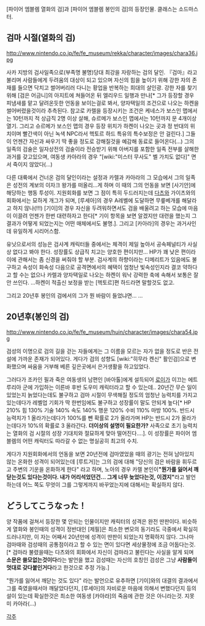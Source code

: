[파이어 엠블렘 열화의 검]과 [파이어 엠블렘 봉인의 검]의 등장인물. 클래스는 소드마스터.

== 검마 시절(열화의 검) ==

http://www.nintendo.co.jp/fe/fe_museum/rekka/character/images/chara36.jpg

사카 지방의 검사일족으로(부족명 불명)당대 최강을 자랑하는 검의 달인. 『검마』라고 불리며 사람들에게 두려움의 대상이 되고 있으며 자신의 힘을 높이기 위해 강한 자의 존재를 들으면 닥치고 썰어버리러 다니는 황업을 반복하는 희대의 살인광. 강한 자를 찾기 위해 [검은 어금니]의 아지트에 쳐들어온 뒤 엘리우드 일행과 만나[* 그가 등장할 경우 피냄새를 맡고 달려온듯한 언동을 보이는걸로 봐서, 양자택일의 조건으로 나오는 하켄을 썰어버렸을것이라 추측된다. 참고로 카렐을 등장시키는 조건은 케네스가 보스인 맵에서는 10턴까지 적 상급직 2명 이상 살해, 슈르메가 보스인 맵에서는 10턴까지 문 4개이상 열기. 그리고 슈르메가 보스인 맵의 경우 등장 위치가 하켄이 나오는 곳과 정 반대의 위치이며 빨간색이 아닌 녹색 NPC라서 헥토르 하드 특유의 특수보정은 안 걸린다.] 그들이 언젠간 자신과 싸우기 딱 좋을 정도로 강해질것을 예감해 동료로 들어온다(...)
그의 일족의 검술은 일자상전의 검술이라 전승받기 위해 아버지를 포함한 일족 전부를 살해한 과거를 갖고있으며, 여동생 카아라의 경우 "[wiki:"미스터 무사도" 벨 가치도 없다]" 면서 죽이지 않았다(…)

다른 대륙에서 건너온 검의 달인이라는 설정과 카렐과 카아라의 그 모습에서 그의 일족은 성전의 계보의 이자크 왕가를 떠올리...게 하며 이 때의 그의 언동을 보면 [사기안]에 해당하는 행동 투성이. 지원회화를 보면 그 점이 특히 두드러지는데 [[다츠]]와 가이츠와의 회화에서는 묘하게 개그가 되며, [루세아]의 경우 A레벨에 도달하면 무릎베개를 해달라고 하지 않나(!!!) [기이]의 경우 자신을 두려워하면서도 검을 배울려고 하는 모습에 마음이 이끌려 언젠가 한번 대련하자고 한다[* 기이 항목을 보면 알겠지만 대련을 했는지 그 결과가 어떻게 되었는지는 어떤 매체에서도 불명.]. 그리고 [카아라]의 경우는 과거사인데 유일하게 시리어스함.

유닛으로서의 성능은 검사계 캐릭터들 중에서는 체격이 제일 높아서 공속페널티가 사실상 없다고 봐야 한다. 성장률도 상급직 치고는 양호한 편이지만… HP가 꽤 낮은 편이라 이에 관해서는 좀 신경을 써줘야 할 부분. 검사계의 하향이라는 디메리트가 있음에도 불구하고 속성이 화속성 다음으로 공격면에서의 혜택이 엄청난 빛속성인지라 결코 약하다고 할 수는 없으나 카렐과 양자택일로 나오는 하켄이 워낙 강력한 축에 속해서 보통은 잘 안 쓰인다. …하켄이 적출신 보정을 받는 [헥토르]편 하드라면 말할것도 없고.

그리고 20년후 봉인의 검에서의 그가 뭔 바람이 들었냐면… …


== 20년후(봉인의 검) ==

http://www.nintendo.co.jp/fe/fe_museum/huin/character/images/chara54.jpg

검성의 이명으로 검의 길을 걷는 자들에게는 그 이름을 모르는 자가 없을 정도로 반은 전설에 가까운 존재가 되어있다. 게다가 검의 성향도 [wiki:"히무라 켄신" 활인검]으로 변화했으며 싸움을 거부해 베른 깊은곳에서 은거생활을 하고있었다.

그러다가 조카인 필과 죽은 여동생의 남편인 [바아톨]에게 설득되어 [[로이]]가 이끄는 에트루리아 군에 가입하는 이른바 후반 도우미 캐릭터라고 할 수 있는데.. 20년간 무슨 일이 있었는지 늙었다는데도 불구하고 검마 시절이 무색해질 정도의 엄청난 능력치를 가지고 있는데다가 레벨업 기회가 딱 한번임에도 불구하고 성장률이 말도 안되게 높다[* HP 210% 힘 130% 기술 140% 속도 140% 행운 120% 수비 110% 마방 100%. 반드시 능력치가 1 올라가는데다가 100%를 뺀 확률로 2가 올라가며 HP는 반드시 2가 올라가는데다가 10%의 확률로 3 올라간다. '''더이상의 설명이 필요한가?''' 사족으로 초기 능력치는 열화의 검 시절의 성장 기대치와 절묘하게 맞아 떨어진다….]. 이 성장률은 파이어 엠블렘의 어떤 캐릭터도 따라갈 수 없는 명실공히 최고의 수치.

게다가 지원회화에서의 언동을 보면 20년전에 검마였었을 때의 광기는 전혀 남아있지 않는 온화한 성격이 되어있는데 [루트거]는 그의 검에 대해 "당신의 검은 바람을 휘두르고 주변의 기운을 온화하게 한다" 라고 하며, 노아의 경우 카렐 본인이''' "뭔가를 잃어서 깨닫는것도 있다는것이다. 내가 어리석었던건... 그게 너무 늦었다는것, 이겠지" '''라고 발언하는데 어느 쪽도 무엇이 그를 그렇게까지 바꾸었는지에 대해서는 확실하지 않다.


== どうしてこうなった！ ==

양 작품에 걸쳐서 등장한 몇 안되는 인물이지만 캐릭터의 성격은 완전 딴판이다. 비슷하게 열화와 봉인때의 성격이 정반대인 [제필]은 최소한 변모의 동기라도 극중에서 확실히 드러나지만, 이 자는 어째서 20년만에 성격이 딴판이 되었는지 명확하지 않다. 그나마 검마때와 검성때의 공통점이라고 할 수 있는 면이 있다면 세상물정에 조금 어둡다는것.[* 검마라 불렸을때는 다츠와의 회화에서 자신이 검마라고 불린다는 사실을 알게 되며 '''소문은 쓸모없는것이다'''라는 발언을 했고 검성때는 자신의 호칭인 검성은 그냥 '''사람들이 멋대로 갖다붙인거다'''라고 한것으로 추정 가능.]

"뭔가를 잃어서 깨닫는 것도 있다" 라는 발언으로 유추하면 [기이]와의 대결의 결과에서 그를 죽였을때서야 깨달았다던지, [루세아]의 자비로운 마음에 의해서 변했다던지 등의 설이 있는데 확실한것은 최소한 여동생 [카아라]의 죽음에 관한 것은 아니라는것. 지못미 카아라(…)


[[각주]]
